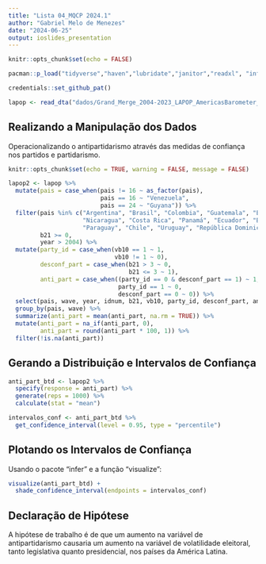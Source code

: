 ```yaml
---
title: "Lista 04_MQCP 2024.1"
author: "Gabriel Melo de Menezes"
date: "2024-06-25"
output: ioslides_presentation
---
```


```r

knitr::opts_chunk$set(echo = FALSE)

pacman::p_load("tidyverse","haven","lubridate","janitor","readxl", "infer", "credentials")

credentials::set_github_pat()

lapop <- read_dta("dados/Grand_Merge_2004-2023_LAPOP_AmericasBarometer_v1.0_w.dta")

```

## Realizando a Manipulação dos Dados

Operacionalizando o antipartidarismo através das medidas de confiança nos partidos e partidarismo.

```r

knitr::opts_chunk$set(echo = TRUE, warning = FALSE, message = FALSE)

lapop2 <- lapop %>%
  mutate(pais = case_when(pais != 16 ~ as_factor(pais),
                          pais == 16 ~ "Venezuela",
                          pais == 24 ~ "Guyana")) %>%
  filter(pais %in% c("Argentina", "Brasil", "Colombia", "Guatemala", "El Salvador", "México",
                     "Nicaragua", "Costa Rica", "Panamá", "Ecuador", "Bolivia", "Perú",
                     "Paraguay", "Chile", "Uruguay", "República Dominicana", "Venezuela"),
         b21 >= 0,
         year > 2004) %>%
  mutate(party_id = case_when(vb10 == 1 ~ 1,
                              vb10 != 1 ~ 0),
         desconf_part = case_when(b21 > 3 ~ 0,
                                  b21 <= 3 ~ 1),
         anti_part = case_when((party_id == 0 & desconf_part == 1) ~ 1,
                               party_id == 1 ~ 0,
                               desconf_part == 0 ~ 0)) %>%
  select(pais, wave, year, idnum, b21, vb10, party_id, desconf_part, anti_part) %>%
  group_by(pais, wave) %>%
  summarize(anti_part = mean(anti_part, na.rm = TRUE)) %>%
  mutate(anti_part = na_if(anti_part, 0),
         anti_part = round(anti_part * 100, 1)) %>%
  filter(!is.na(anti_part))

```

## Gerando a Distribuição e Intervalos de Confiança

```r

anti_part_btd <- lapop2 %>% 
  specify(response = anti_part) %>% 
  generate(reps = 1000) %>% 
  calculate(stat = "mean")

intervalos_conf <- anti_part_btd %>% 
  get_confidence_interval(level = 0.95, type = "percentile")

```

## Plotando os Intervalos de Confiança

Usando o pacote "infer" e a função "visualize":

```r

visualize(anti_part_btd) + 
  shade_confidence_interval(endpoints = intervalos_conf)

```

## Declaração de Hipótese

A hipótese de trabalho é de que um aumento na variável de antipartidarismo causaria um aumento na variável de volatilidade eleitoral, tanto legislativa quanto presidencial, nos países da América Latina.
